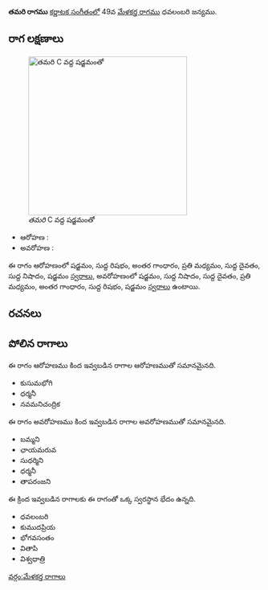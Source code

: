 {{Infobox ragam
	| name          	= తమరి
	| synonym	    	= 
	| mela          	= 
	| chakra        	= 
	| janaka        	= 
	| type          	= షడవ
	| arohanam      	= {{svaraC|S|R1|G3|M2|D1|N1|S'}} 
	| avarohanam    	= {{svaraC|S'|N1|D1|M2|G3|R1|S}}
	| jeeva         	=
	| chhaya        	=
	| nyasa         	=
	| vishesha      	= 
	| equivalent  		= 
}}
{{కర్ణాటక సంగీత రాగాలు}}
'''తమరి రాగము''' [[కర్ణాటక సంగీతం]]లో 49వ [[మేళకర్త రాగము]] ధవలంబరి జన్యము. 


==రాగ లక్షణాలు==
[[Image:tamari_kb2wiki.png|thumb|right|316px|''తమరి'' C వద్ద షడ్జమంతో]]

* ఆరోహణ : {{svaraC|S|R1|G3|M2|D1|N1|S'}} 
* అవరోహణ : {{svaraC|S'|N1|D1|M2|G3|R1|S}}

ఈ రాగం ఆరోహణంలో షడ్జమం, సుద్ద  రిషభం, అంతర గాంధారం, ప్రతి మధ్యమం, సుద్ద దైవతం, సుద్ద నిషాదం, షడ్జమం [[స్వరాలు]], అవరోహణంలో షడ్జమం, సుద్ద నిషాదం, సుద్ద దైవతం, ప్రతి మధ్యమం, అంతర గాంధారం, సుద్ద  రిషభం, షడ్జమం [[స్వరాలు]] ఉంటాయి.

==రచనలు==



==పోలిన రాగాలు==
ఈ రాగం ఆరోహణము కింద ఇవ్వబడిన రాగాల ఆరోహణముతో సమానమైనది.
* కుసుమభోగి
* ధర్మనీ
* నవమనిచంద్రిక

ఈ రాగం అవరోహణము కింద ఇవ్వబడిన రాగాల అవరోహణముతో సమానమైనది.
* బమ్మని
* ఛాయమరువ
* సుధర్మిని
* ధర్మనీ
* తాపరంజని

ఈ క్రింద ఇవ్వబడిన రాగాలకు ఈ రాగంతో ఒక్క స్వరస్థాన భేదం ఉన్నది.
* ధవలంబరి
* కుముదప్రియ
* భోగవసంతం
* వితాపి
* విశ్వధాత్రి



[[వర్గం:మేళకర్త రాగాలు]]